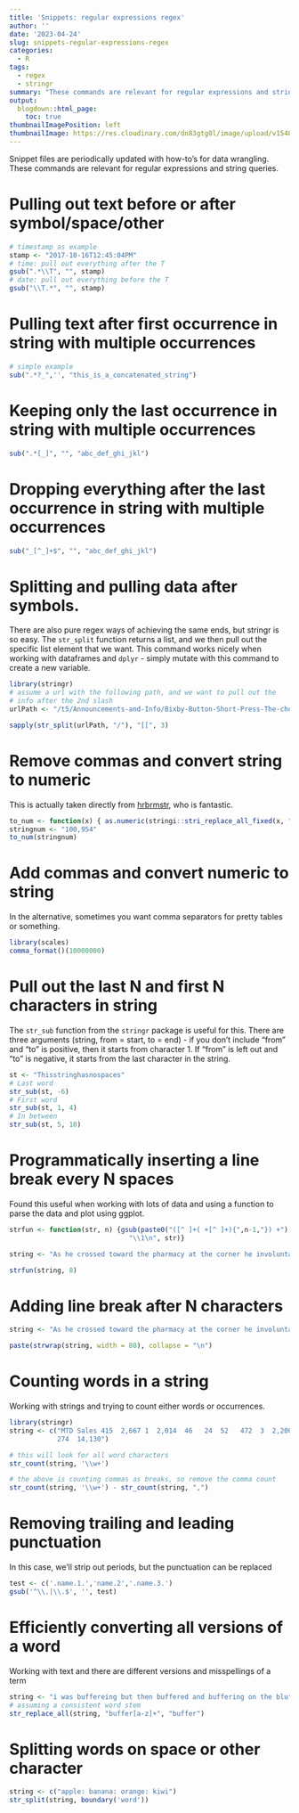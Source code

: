 ```yaml
---
title: 'Snippets: regular expressions regex'
author: ''
date: '2023-04-24'
slug: snippets-regular-expressions-regex
categories:
  - R
tags:
  - regex
  - stringr
summary: "These commands are relevant for regular expressions and string queries."
output:
  blogdown::html_page:
    toc: true
thumbnailImagePosition: left
thumbnailImage: https://res.cloudinary.com/dn83gtg0l/image/upload/v1548271167/snippets.jpg
---
```


Snippet files are periodically updated with how-to’s for data wrangling. These commands are relevant for regular expressions and string queries. 

# Pulling out text before or after symbol/space/other
```r
# timestamp as example 
stamp <- "2017-10-16T12:45:04PM"
# time: pull out everything after the T
gsub(".*\\T", "", stamp) 
# date: pull out everything before the T
gsub("\\T.*", "", stamp) 
```

# Pulling text after first occurrence in string with multiple occurrences
```r
# simple example 
sub(".*?_",'', "this_is_a_concatenated_string")
```

# Keeping only the last occurrence in string with multiple occurrences
```r
sub(".*[_]", "", "abc_def_ghi_jkl")
```

# Dropping everything after the last occurrence in string with multiple occurrences
```r
sub("_[^_]+$", "", "abc_def_ghi_jkl")
```

# Splitting and pulling data after symbols. 

There are also pure regex ways of achieving the same ends, but stringr is so easy. The `str_split` function returns a list, and we then pull out the specific list element that we want. This command works nicely when working with dataframes and `dplyr` - simply mutate with this command to create a new variable. 
```r
library(stringr)
# assume a url with the following path, and we want to pull out the 
# info after the 2nd slash
urlPath <- "/t5/Announcements-and-Info/Bixby-Button-Short-Press-The-choice-is-yours/m-p/168685/highlight/true#M210"

sapply(str_split(urlPath, "/"), "[[", 3)
```

# Remove commas and convert string to numeric

This is actually taken directly from [hrbrmstr](https://rud.is/b/2017/11/02/yet-another-power-outages-post-full-tidyverse-edition/){target="_blank"}, who is fantastic. 
```r
to_num <- function(x) { as.numeric(stringi::stri_replace_all_fixed(x, ",", "")) }
stringnum <- "100,954"
to_num(stringnum)
```

# Add commas and convert numeric to string

In the alternative, sometimes you want comma separators for pretty tables or something. 

```r
library(scales)    
comma_format()(10000000)
```

# Pull out the last N and first N characters in string

The ```str_sub``` function from the ```stringr``` package is useful for this. There are three arguments (string, from = start, to = end) - if you don't include "from" and "to" is positive, then it starts from character 1. If "from" is left out and "to" is negative, it starts from the last character in the string. 
```r
st <- "Thisstringhasnospaces"
# Last word
str_sub(st, -6)
# First word  
str_sub(st, 1, 4)
# In between
str_sub(st, 5, 10)
```

# Programmatically inserting a line break every N spaces

Found this useful when working with lots of data and using a function to parse the data and plot using ggplot. 
```r
strfun <- function(str, n) {gsub(paste0("([^ ]+( +[^ ]+){",n-1,"}) +"),
                              "\\1\n", str)}

string <- "As he crossed toward the pharmacy at the corner he involuntarily turned his head because of a burst of light that had ricocheted from his temple..."

strfun(string, 8)

```

# Adding line break after N characters 

```r
string <- "As he crossed toward the pharmacy at the corner he involuntarily turned his head because of a burst of light that had ricocheted from his temple..."

paste(strwrap(string, width = 80), collapse = "\n")
```

# Counting words in a string

Working with strings and trying to count either words or occurrences. 

```r
library(stringr)
string <- c("MTD Sales 415  2,667 1  2,014  46   24  52   472  3  2,200  2,256 2,963 25 511  207
            274  14,130")

# this will look for all word characters
str_count(string, '\\w+')

# the above is counting commas as breaks, so remove the comma count
str_count(string, '\\w+') - str_count(string, ",") 
```

# Removing trailing and leading punctuation

In this case, we'll strip out periods, but the punctuation can be replaced

```r
test <- c('.name.1.','name.2','.name.3.')
gsub('^\\.|\\.$', '', test)
```

# Efficiently converting all versions of a word

Working with text and there are different versions and misspellings of a term

```r
string <- "i was buffereing but then buffered and buffering on the bluff"
# assuming a consistent word stem
str_replace_all(string, "buffer[a-z]+", "buffer")
```

# Splitting words on space or other character

```r
string <- c("apple: banana: orange: kiwi")
str_split(string, boundary('word'))
```